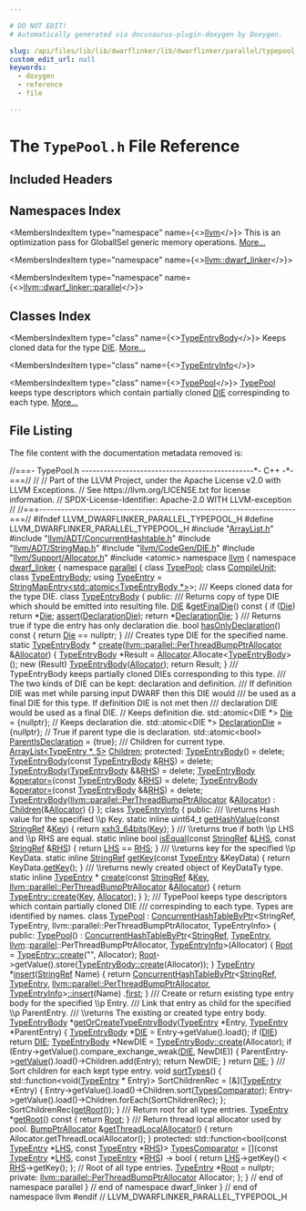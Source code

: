 ```yaml
---

# DO NOT EDIT!
# Automatically generated via docusaurus-plugin-doxygen by Doxygen.

slug: /api/files/lib/lib/dwarflinker/lib/dwarflinker/parallel/typepool-h
custom_edit_url: null
keywords:
  - doxygen
  - reference
  - file

---
```





# The `TypePool.h` File Reference

<DoxygenPage pluginConfig={pluginConfig}>



## Included Headers

<IncludesList>
<IncludesListItem
  filePath="ArrayList.h"
  permalink="/docs/api/files/lib/lib/dwarflinker/lib/dwarflinker/parallel/arraylist-h"
  isLocal="true" />
<IncludesListItem
  filePath="llvm/ADT/ConcurrentHashtable.h"
  permalink="/docs/api/files/include/include/llvm/include/llvm/adt/concurrenthashtable-h"
  isLocal="true" />
<IncludesListItem
  filePath="llvm/ADT/StringMap.h"
  permalink="/docs/api/files/include/include/llvm/include/llvm/adt/stringmap-h"
  isLocal="true" />
<IncludesListItem
  filePath="llvm/CodeGen/DIE.h"
  permalink="/docs/api/files/include/include/llvm/include/llvm/codegen/die-h"
  isLocal="true" />
<IncludesListItem
  filePath="llvm/Support/Allocator.h"
  permalink="/docs/api/files/include/include/llvm/include/llvm/support/allocator-h"
  isLocal="true" />
<IncludesListItem
  filePath="atomic"
  permalink=""
  isLocal="false" />
</IncludesList>

## Namespaces Index

<MembersIndex>

<MembersIndexItem
  type="namespace"
  name={<><a href="/docs/api/namespaces/llvm">llvm</a></>}>
This is an optimization pass for GlobalISel generic memory operations. <a href="/docs/api/namespaces/llvm/#details">More...</a>
</MembersIndexItem>

<MembersIndexItem
  type="namespace"
  name={<><a href="/docs/api/namespaces/llvm/dwarf-linker">llvm::dwarf_linker</a></>}>
</MembersIndexItem>

<MembersIndexItem
  type="namespace"
  name={<><a href="/docs/api/namespaces/llvm/dwarf-linker/parallel">llvm::dwarf_linker::parallel</a></>}>
</MembersIndexItem>

</MembersIndex>

## Classes Index

<MembersIndex>

<MembersIndexItem
  type="class"
  name={<><a href="/docs/api/classes/llvm/dwarf-linker/parallel/typeentrybody">TypeEntryBody</a></>}>
Keeps cloned data for the type <a href="/docs/api/classes/llvm/die">DIE</a>. <a href="/docs/api/classes/llvm/dwarf-linker/parallel/typeentrybody/#details">More...</a>
</MembersIndexItem>

<MembersIndexItem
  type="class"
  name={<><a href="/docs/api/classes/llvm/dwarf-linker/parallel/typeentryinfo">TypeEntryInfo</a></>}>
</MembersIndexItem>

<MembersIndexItem
  type="class"
  name={<><a href="/docs/api/classes/llvm/dwarf-linker/parallel/typepool">TypePool</a></>}>
<a href="/docs/api/classes/llvm/dwarf-linker/parallel/typepool">TypePool</a> keeps type descriptors which contain partially cloned <a href="/docs/api/classes/llvm/die">DIE</a> correspinding to each type. <a href="/docs/api/classes/llvm/dwarf-linker/parallel/typepool/#details">More...</a>
</MembersIndexItem>

</MembersIndex>


## File Listing

The file content with the documentation metadata removed is:

<ProgramListing>

<Link id="l00001" /><CodeLine lineNumber="1"><Highlight kind="comment">//===- TypePool.h -----------------------------------------------&#42;- C++ -&#42;-===//</Highlight><Highlight kind="normal"></Highlight></CodeLine>
<Link id="l00002" /><CodeLine lineNumber="2"><Highlight kind="normal"></Highlight><Highlight kind="comment">//</Highlight><Highlight kind="normal"></Highlight></CodeLine>
<Link id="l00003" /><CodeLine lineNumber="3"><Highlight kind="normal"></Highlight><Highlight kind="comment">// Part of the LLVM Project, under the Apache License v2.0 with LLVM Exceptions.</Highlight><Highlight kind="normal"></Highlight></CodeLine>
<Link id="l00004" /><CodeLine lineNumber="4"><Highlight kind="normal"></Highlight><Highlight kind="comment">// See https://llvm.org/LICENSE.txt for license information.</Highlight><Highlight kind="normal"></Highlight></CodeLine>
<Link id="l00005" /><CodeLine lineNumber="5"><Highlight kind="normal"></Highlight><Highlight kind="comment">// SPDX-License-Identifier: Apache-2.0 WITH LLVM-exception</Highlight><Highlight kind="normal"></Highlight></CodeLine>
<Link id="l00006" /><CodeLine lineNumber="6"><Highlight kind="normal"></Highlight><Highlight kind="comment">//</Highlight><Highlight kind="normal"></Highlight></CodeLine>
<Link id="l00007" /><CodeLine lineNumber="7"><Highlight kind="normal"></Highlight><Highlight kind="comment">//===----------------------------------------------------------------------===//</Highlight><Highlight kind="normal"></Highlight></CodeLine>
<Link id="l00008" /><CodeLine lineNumber="8"><Highlight kind="normal"></Highlight></CodeLine>
<Link id="l00009" /><CodeLine lineNumber="9"><Highlight kind="normal"></Highlight><Highlight kind="preprocessor">#ifndef LLVM&#95;DWARFLINKER&#95;PARALLEL&#95;TYPEPOOL&#95;H</Highlight><Highlight kind="normal"></Highlight></CodeLine>
<Link id="l00010" /><CodeLine lineNumber="10"><Highlight kind="normal"></Highlight><Highlight kind="preprocessor">#define LLVM&#95;DWARFLINKER&#95;PARALLEL&#95;TYPEPOOL&#95;H</Highlight><Highlight kind="normal"></Highlight></CodeLine>
<Link id="l00011" /><CodeLine lineNumber="11"><Highlight kind="normal"></Highlight></CodeLine>
<Link id="l00012" /><CodeLine lineNumber="12"><Highlight kind="normal"></Highlight><Highlight kind="preprocessor">#include &quot;<a href="/docs/api/files/lib/lib/dwarflinker/lib/dwarflinker/parallel/arraylist-h">ArrayList.h</a>&quot;</Highlight><Highlight kind="normal"></Highlight></CodeLine>
<Link id="l00013" /><CodeLine lineNumber="13"><Highlight kind="normal"></Highlight><Highlight kind="preprocessor">#include &quot;<a href="/docs/api/files/include/include/llvm/include/llvm/adt/concurrenthashtable-h">llvm/ADT/ConcurrentHashtable.h</a>&quot;</Highlight><Highlight kind="normal"></Highlight></CodeLine>
<Link id="l00014" /><CodeLine lineNumber="14"><Highlight kind="normal"></Highlight><Highlight kind="preprocessor">#include &quot;<a href="/docs/api/files/include/include/llvm/include/llvm/adt/stringmap-h">llvm/ADT/StringMap.h</a>&quot;</Highlight><Highlight kind="normal"></Highlight></CodeLine>
<Link id="l00015" /><CodeLine lineNumber="15"><Highlight kind="normal"></Highlight><Highlight kind="preprocessor">#include &quot;<a href="/docs/api/files/include/include/llvm/include/llvm/codegen/die-h">llvm/CodeGen/DIE.h</a>&quot;</Highlight><Highlight kind="normal"></Highlight></CodeLine>
<Link id="l00016" /><CodeLine lineNumber="16"><Highlight kind="normal"></Highlight><Highlight kind="preprocessor">#include &quot;<a href="/docs/api/files/include/include/llvm/include/llvm/support/allocator-h">llvm/Support/Allocator.h</a>&quot;</Highlight><Highlight kind="normal"></Highlight></CodeLine>
<Link id="l00017" /><CodeLine lineNumber="17"><Highlight kind="normal"></Highlight><Highlight kind="preprocessor">#include &lt;atomic&gt;</Highlight><Highlight kind="normal"></Highlight></CodeLine>
<Link id="l00018" /><CodeLine lineNumber="18"><Highlight kind="normal"></Highlight></CodeLine>
<Link id="l00019" /><CodeLine lineNumber="19"><Highlight kind="normal"></Highlight><Highlight kind="keyword">namespace </Highlight><Highlight kind="normal"><a href="/docs/api/namespaces/llvm">llvm</a> &#123;</Highlight></CodeLine>
<Link id="l00020" /><CodeLine lineNumber="20"><Highlight kind="normal"></Highlight><Highlight kind="keyword">namespace </Highlight><Highlight kind="normal"><a href="/docs/api/namespaces/llvm/dwarf-linker">dwarf&#95;linker</a> &#123;</Highlight></CodeLine>
<Link id="l00021" /><CodeLine lineNumber="21"><Highlight kind="normal"></Highlight><Highlight kind="keyword">namespace </Highlight><Highlight kind="normal"><a href="/docs/api/namespaces/llvm/dwarf-linker/parallel">parallel</a> &#123;</Highlight></CodeLine>
<Link id="l00022" /><CodeLine lineNumber="22"><Highlight kind="normal"></Highlight></CodeLine>
<Link id="l00023" /><CodeLine lineNumber="23"><Highlight kind="normal"></Highlight><Highlight kind="keyword">class </Highlight><Highlight kind="normal"><a href="/docs/api/classes/llvm/dwarf-linker/parallel/typepool">TypePool</a>;</Highlight></CodeLine>
<Link id="l00024" /><CodeLine lineNumber="24"><Highlight kind="normal"></Highlight><Highlight kind="keyword">class </Highlight><Highlight kind="normal"><a href="/docs/api/classes/llvm/dwarf-linker/parallel/compileunit">CompileUnit</a>;</Highlight></CodeLine>
<Link id="l00025" /><CodeLine lineNumber="25"><Highlight kind="normal"></Highlight><Highlight kind="keyword">class </Highlight><Highlight kind="normal"><a href="/docs/api/classes/llvm/dwarf-linker/parallel/typeentrybody">TypeEntryBody</a>;</Highlight></CodeLine>
<Link id="l00026" /><CodeLine lineNumber="26"><Highlight kind="normal"></Highlight></CodeLine>
<Link id="l00027" /><CodeLine lineNumber="27" lineLink="/docs/api/namespaces/llvm/dwarf-linker/parallel/#ae00955922b792a539fb6b19062e0a1af"><Highlight kind="normal"></Highlight><Highlight kind="keyword">using </Highlight><Highlight kind="normal"><a href="/docs/api/namespaces/llvm/dwarf-linker/parallel/#ae00955922b792a539fb6b19062e0a1af">TypeEntry</a> = <a href="/docs/api/classes/llvm/stringmapentry">StringMapEntry&lt;std::atomic&lt;TypeEntryBody &#42;&gt;</a>&gt;;</Highlight></CodeLine>
<Link id="l00028" /><CodeLine lineNumber="28"><Highlight kind="normal"></Highlight><Highlight kind="comment"></Highlight></CodeLine>
<Link id="l00029" /><CodeLine lineNumber="29"><Highlight kind="comment">/// Keeps cloned data for the type DIE.</Highlight><Highlight kind="normal"></Highlight></CodeLine>
<Link id="l00030" /><CodeLine lineNumber="30" lineLink="/docs/api/classes/llvm/dwarf-linker/parallel/typeentrybody"><Highlight kind="normal"></Highlight><Highlight kind="keyword">class </Highlight><Highlight kind="normal"><a href="/docs/api/classes/llvm/dwarf-linker/parallel/typeentrybody/#a81e492d82a64eccb8c34be2d5bb0d8eb">TypeEntryBody</a> &#123;</Highlight></CodeLine>
<Link id="l00031" /><CodeLine lineNumber="31"><Highlight kind="normal"></Highlight><Highlight kind="keyword">public</Highlight><Highlight kind="normal">:</Highlight><Highlight kind="comment"></Highlight></CodeLine>
<Link id="l00032" /><CodeLine lineNumber="32"><Highlight kind="comment">  /// Returns copy of type DIE which should be emitted into resulting file.</Highlight><Highlight kind="normal"></Highlight></CodeLine>
<Link id="l00033" /><CodeLine lineNumber="33" lineLink="/docs/api/classes/llvm/dwarf-linker/parallel/typeentrybody/#a30a134da38e368dc2cf1d981aec2bcf8"><Highlight kind="normal">  <a href="/docs/api/classes/llvm/die">DIE</a> &amp;<a href="/docs/api/classes/llvm/dwarf-linker/parallel/typeentrybody/#a30a134da38e368dc2cf1d981aec2bcf8">getFinalDie</a>()</Highlight><Highlight kind="keyword"> const </Highlight><Highlight kind="normal">&#123;</Highlight></CodeLine>
<Link id="l00034" /><CodeLine lineNumber="34"><Highlight kind="normal">    </Highlight><Highlight kind="keywordflow">if</Highlight><Highlight kind="normal"> (<a href="/docs/api/classes/llvm/dwarf-linker/parallel/typeentrybody/#acbaa4a80bd8f05f262dcffa77f30796f">Die</a>)</Highlight></CodeLine>
<Link id="l00035" /><CodeLine lineNumber="35"><Highlight kind="normal">      </Highlight><Highlight kind="keywordflow">return</Highlight><Highlight kind="normal"> &#42;<a href="/docs/api/classes/llvm/dwarf-linker/parallel/typeentrybody/#acbaa4a80bd8f05f262dcffa77f30796f">Die</a>;</Highlight></CodeLine>
<Link id="l00036" /><CodeLine lineNumber="36"><Highlight kind="normal"></Highlight></CodeLine>
<Link id="l00037" /><CodeLine lineNumber="37"><Highlight kind="normal">    <a href="/docs/api/files/lib/lib/target/lib/target/amdgpu/silowercontrolflow-cpp/#a4868c5d81c5ccc98c47aeab6244346a0">assert</a>(<a href="/docs/api/classes/llvm/dwarf-linker/parallel/typeentrybody/#ac02d9e01f4bca35bfab0164d4b6b5d43">DeclarationDie</a>);</Highlight></CodeLine>
<Link id="l00038" /><CodeLine lineNumber="38"><Highlight kind="normal">    </Highlight><Highlight kind="keywordflow">return</Highlight><Highlight kind="normal"> &#42;<a href="/docs/api/classes/llvm/dwarf-linker/parallel/typeentrybody/#ac02d9e01f4bca35bfab0164d4b6b5d43">DeclarationDie</a>;</Highlight></CodeLine>
<Link id="l00039" /><CodeLine lineNumber="39"><Highlight kind="normal">  &#125;</Highlight></CodeLine>
<Link id="l00040" /><CodeLine lineNumber="40"><Highlight kind="normal"></Highlight><Highlight kind="comment"></Highlight></CodeLine>
<Link id="l00041" /><CodeLine lineNumber="41"><Highlight kind="comment">  /// Returns true if type die entry has only declaration die.</Highlight><Highlight kind="normal"></Highlight></CodeLine>
<Link id="l00042" /><CodeLine lineNumber="42" lineLink="/docs/api/classes/llvm/dwarf-linker/parallel/typeentrybody/#a8947c1e9fa7a7bc9f33f2d536f96478c"><Highlight kind="normal">  </Highlight><Highlight kind="keywordtype">bool</Highlight><Highlight kind="normal"> <a href="/docs/api/classes/llvm/dwarf-linker/parallel/typeentrybody/#a8947c1e9fa7a7bc9f33f2d536f96478c">hasOnlyDeclaration</a>()</Highlight><Highlight kind="keyword"> const </Highlight><Highlight kind="normal">&#123; </Highlight><Highlight kind="keywordflow">return</Highlight><Highlight kind="normal"> <a href="/docs/api/classes/llvm/dwarf-linker/parallel/typeentrybody/#acbaa4a80bd8f05f262dcffa77f30796f">Die</a> == </Highlight><Highlight kind="keyword">nullptr</Highlight><Highlight kind="normal">; &#125;</Highlight></CodeLine>
<Link id="l00043" /><CodeLine lineNumber="43"><Highlight kind="normal"></Highlight><Highlight kind="comment"></Highlight></CodeLine>
<Link id="l00044" /><CodeLine lineNumber="44"><Highlight kind="comment">  /// Creates type DIE for the specified name.</Highlight><Highlight kind="normal"></Highlight></CodeLine>
<Link id="l00045" /><CodeLine lineNumber="45"><Highlight kind="normal">  </Highlight><Highlight kind="keyword">static</Highlight><Highlight kind="normal"> <a href="/docs/api/classes/llvm/dwarf-linker/parallel/typeentrybody">TypeEntryBody</a> &#42;</Highlight></CodeLine>
<Link id="l00046" /><CodeLine lineNumber="46" lineLink="/docs/api/classes/llvm/dwarf-linker/parallel/typeentrybody/#ad5911f089676e212db39133a0bba14e8"><Highlight kind="normal">  <a href="/docs/api/classes/llvm/dwarf-linker/parallel/typeentrybody/#ad5911f089676e212db39133a0bba14e8">create</a>(<a href="/docs/api/namespaces/llvm/parallel/#a4e82d98d22361038741bca9bd34bca85">llvm::parallel::PerThreadBumpPtrAllocator</a> &amp;<a href="/docs/api/files/lib/lib/codegen/regallocbasic-cpp/#ad5d00e1d77644d95847b9bf8da12b759">Allocator</a>) &#123;</Highlight></CodeLine>
<Link id="l00047" /><CodeLine lineNumber="47"><Highlight kind="normal">    <a href="/docs/api/classes/llvm/dwarf-linker/parallel/typeentrybody/#a81e492d82a64eccb8c34be2d5bb0d8eb">TypeEntryBody</a> &#42;Result = <a href="/docs/api/files/lib/lib/codegen/regallocbasic-cpp/#ad5d00e1d77644d95847b9bf8da12b759">Allocator</a>.Allocate&lt;<a href="/docs/api/classes/llvm/dwarf-linker/parallel/typeentrybody/#a81e492d82a64eccb8c34be2d5bb0d8eb">TypeEntryBody</a>&gt;();</Highlight></CodeLine>
<Link id="l00048" /><CodeLine lineNumber="48"><Highlight kind="normal">    </Highlight><Highlight kind="keyword">new</Highlight><Highlight kind="normal"> (Result) <a href="/docs/api/classes/llvm/dwarf-linker/parallel/typeentrybody/#a81e492d82a64eccb8c34be2d5bb0d8eb">TypeEntryBody</a>(<a href="/docs/api/files/lib/lib/codegen/regallocbasic-cpp/#ad5d00e1d77644d95847b9bf8da12b759">Allocator</a>);</Highlight></CodeLine>
<Link id="l00049" /><CodeLine lineNumber="49"><Highlight kind="normal">    </Highlight><Highlight kind="keywordflow">return</Highlight><Highlight kind="normal"> Result;</Highlight></CodeLine>
<Link id="l00050" /><CodeLine lineNumber="50"><Highlight kind="normal">  &#125;</Highlight></CodeLine>
<Link id="l00051" /><CodeLine lineNumber="51"><Highlight kind="normal"></Highlight><Highlight kind="comment"></Highlight></CodeLine>
<Link id="l00052" /><CodeLine lineNumber="52"><Highlight kind="comment">  /// TypeEntryBody keeps partially cloned DIEs corresponding to this type.</Highlight></CodeLine>
<Link id="l00053" /><CodeLine lineNumber="53"><Highlight kind="comment">  /// The two kinds of DIE can be kept: declaration and definition.</Highlight></CodeLine>
<Link id="l00054" /><CodeLine lineNumber="54"><Highlight kind="comment">  /// If definition DIE was met while parsing input DWARF then this DIE would</Highlight></CodeLine>
<Link id="l00055" /><CodeLine lineNumber="55"><Highlight kind="comment">  /// be used as a final DIE for this type. If definition DIE is not met then</Highlight></CodeLine>
<Link id="l00056" /><CodeLine lineNumber="56"><Highlight kind="comment">  /// declaration DIE would be used as a final DIE.</Highlight><Highlight kind="normal"></Highlight></CodeLine>
<Link id="l00057" /><CodeLine lineNumber="57"><Highlight kind="normal"></Highlight></CodeLine>
<Link id="l00058" /><CodeLine lineNumber="58"><Highlight kind="normal">  </Highlight><Highlight kind="comment">// Keeps definition die.</Highlight><Highlight kind="normal"></Highlight></CodeLine>
<Link id="l00059" /><CodeLine lineNumber="59" lineLink="/docs/api/classes/llvm/dwarf-linker/parallel/typeentrybody/#acbaa4a80bd8f05f262dcffa77f30796f"><Highlight kind="normal">  std::atomic&lt;DIE &#42;&gt; <a href="/docs/api/classes/llvm/dwarf-linker/parallel/typeentrybody/#acbaa4a80bd8f05f262dcffa77f30796f">Die</a> = &#123;</Highlight><Highlight kind="keyword">nullptr</Highlight><Highlight kind="normal">&#125;;</Highlight></CodeLine>
<Link id="l00060" /><CodeLine lineNumber="60"><Highlight kind="normal"></Highlight></CodeLine>
<Link id="l00061" /><CodeLine lineNumber="61"><Highlight kind="normal">  </Highlight><Highlight kind="comment">// Keeps declaration die.</Highlight><Highlight kind="normal"></Highlight></CodeLine>
<Link id="l00062" /><CodeLine lineNumber="62" lineLink="/docs/api/classes/llvm/dwarf-linker/parallel/typeentrybody/#ac02d9e01f4bca35bfab0164d4b6b5d43"><Highlight kind="normal">  std::atomic&lt;DIE &#42;&gt; <a href="/docs/api/classes/llvm/dwarf-linker/parallel/typeentrybody/#ac02d9e01f4bca35bfab0164d4b6b5d43">DeclarationDie</a> = &#123;</Highlight><Highlight kind="keyword">nullptr</Highlight><Highlight kind="normal">&#125;;</Highlight></CodeLine>
<Link id="l00063" /><CodeLine lineNumber="63"><Highlight kind="normal"></Highlight></CodeLine>
<Link id="l00064" /><CodeLine lineNumber="64"><Highlight kind="normal">  </Highlight><Highlight kind="comment">// True if parent type die is declaration.</Highlight><Highlight kind="normal"></Highlight></CodeLine>
<Link id="l00065" /><CodeLine lineNumber="65" lineLink="/docs/api/classes/llvm/dwarf-linker/parallel/typeentrybody/#a9f0854e618bc5868187f0b2d7340fe31"><Highlight kind="normal">  std::atomic&lt;bool&gt; <a href="/docs/api/classes/llvm/dwarf-linker/parallel/typeentrybody/#a9f0854e618bc5868187f0b2d7340fe31">ParentIsDeclaration</a> = &#123;</Highlight><Highlight kind="keyword">true</Highlight><Highlight kind="normal">&#125;;</Highlight></CodeLine>
<Link id="l00066" /><CodeLine lineNumber="66"><Highlight kind="normal"></Highlight><Highlight kind="comment"></Highlight></CodeLine>
<Link id="l00067" /><CodeLine lineNumber="67"><Highlight kind="comment">  /// Children for current type.</Highlight><Highlight kind="normal"></Highlight></CodeLine>
<Link id="l00068" /><CodeLine lineNumber="68" lineLink="/docs/api/classes/llvm/dwarf-linker/parallel/typeentrybody/#a2df5b34ee3df71e2d9d528a7708e72dd"><Highlight kind="normal">  <a href="/docs/api/classes/llvm/dwarf-linker/parallel/arraylist">ArrayList&lt;TypeEntry &#42;, 5&gt;</a> <a href="/docs/api/classes/llvm/dwarf-linker/parallel/typeentrybody/#a2df5b34ee3df71e2d9d528a7708e72dd">Children</a>;</Highlight></CodeLine>
<Link id="l00069" /><CodeLine lineNumber="69"><Highlight kind="normal"></Highlight></CodeLine>
<Link id="l00070" /><CodeLine lineNumber="70"><Highlight kind="normal"></Highlight><Highlight kind="keyword">protected</Highlight><Highlight kind="normal">:</Highlight></CodeLine>
<Link id="l00071" /><CodeLine lineNumber="71" lineLink="/docs/api/classes/llvm/dwarf-linker/parallel/typeentrybody/#a81e492d82a64eccb8c34be2d5bb0d8eb"><Highlight kind="normal">  <a href="/docs/api/classes/llvm/dwarf-linker/parallel/typeentrybody/#a81e492d82a64eccb8c34be2d5bb0d8eb">TypeEntryBody</a>() = </Highlight><Highlight kind="keyword">delete</Highlight><Highlight kind="normal">;</Highlight></CodeLine>
<Link id="l00072" /><CodeLine lineNumber="72" lineLink="/docs/api/classes/llvm/dwarf-linker/parallel/typeentrybody/#a9489b19ef651ed38dcad92b89dc6011c"><Highlight kind="normal">  <a href="/docs/api/classes/llvm/dwarf-linker/parallel/typeentrybody/#a9489b19ef651ed38dcad92b89dc6011c">TypeEntryBody</a>(</Highlight><Highlight kind="keyword">const</Highlight><Highlight kind="normal"> <a href="/docs/api/classes/llvm/dwarf-linker/parallel/typeentrybody/#a81e492d82a64eccb8c34be2d5bb0d8eb">TypeEntryBody</a> &amp;<a href="/docs/api/files/lib/lib/target/lib/target/x86/x86partialreduction-cpp/#a87b8bfbbe9d8f7146d7f20a5fb42efd0">RHS</a>) = </Highlight><Highlight kind="keyword">delete</Highlight><Highlight kind="normal">;</Highlight></CodeLine>
<Link id="l00073" /><CodeLine lineNumber="73" lineLink="/docs/api/classes/llvm/dwarf-linker/parallel/typeentrybody/#a61b7fae509d6b4cb50eb399c7c65d97c"><Highlight kind="normal">  <a href="/docs/api/classes/llvm/dwarf-linker/parallel/typeentrybody/#a61b7fae509d6b4cb50eb399c7c65d97c">TypeEntryBody</a>(<a href="/docs/api/classes/llvm/dwarf-linker/parallel/typeentrybody/#a81e492d82a64eccb8c34be2d5bb0d8eb">TypeEntryBody</a> &amp;&amp;<a href="/docs/api/files/lib/lib/target/lib/target/x86/x86partialreduction-cpp/#a87b8bfbbe9d8f7146d7f20a5fb42efd0">RHS</a>) = </Highlight><Highlight kind="keyword">delete</Highlight><Highlight kind="normal">;</Highlight></CodeLine>
<Link id="l00074" /><CodeLine lineNumber="74" lineLink="/docs/api/classes/llvm/dwarf-linker/parallel/typeentrybody/#a9e68b5beb8a7663af4e567f9485faa91"><Highlight kind="normal">  <a href="/docs/api/classes/llvm/dwarf-linker/parallel/typeentrybody/#a81e492d82a64eccb8c34be2d5bb0d8eb">TypeEntryBody</a> &amp;<a href="/docs/api/classes/llvm/dwarf-linker/parallel/typeentrybody/#a9e68b5beb8a7663af4e567f9485faa91">operator=</a>(</Highlight><Highlight kind="keyword">const</Highlight><Highlight kind="normal"> <a href="/docs/api/classes/llvm/dwarf-linker/parallel/typeentrybody/#a81e492d82a64eccb8c34be2d5bb0d8eb">TypeEntryBody</a> &amp;<a href="/docs/api/files/lib/lib/target/lib/target/x86/x86partialreduction-cpp/#a87b8bfbbe9d8f7146d7f20a5fb42efd0">RHS</a>) = </Highlight><Highlight kind="keyword">delete</Highlight><Highlight kind="normal">;</Highlight></CodeLine>
<Link id="l00075" /><CodeLine lineNumber="75" lineLink="/docs/api/classes/llvm/dwarf-linker/parallel/typeentrybody/#ae591dc1557d57740743c603b6149bd34"><Highlight kind="normal">  <a href="/docs/api/classes/llvm/dwarf-linker/parallel/typeentrybody/#a81e492d82a64eccb8c34be2d5bb0d8eb">TypeEntryBody</a> &amp;<a href="/docs/api/classes/llvm/dwarf-linker/parallel/typeentrybody/#ae591dc1557d57740743c603b6149bd34">operator=</a>(</Highlight><Highlight kind="keyword">const</Highlight><Highlight kind="normal"> <a href="/docs/api/classes/llvm/dwarf-linker/parallel/typeentrybody/#a81e492d82a64eccb8c34be2d5bb0d8eb">TypeEntryBody</a> &amp;&amp;<a href="/docs/api/files/lib/lib/target/lib/target/x86/x86partialreduction-cpp/#a87b8bfbbe9d8f7146d7f20a5fb42efd0">RHS</a>) = </Highlight><Highlight kind="keyword">delete</Highlight><Highlight kind="normal">;</Highlight></CodeLine>
<Link id="l00076" /><CodeLine lineNumber="76"><Highlight kind="normal"></Highlight></CodeLine>
<Link id="l00077" /><CodeLine lineNumber="77" lineLink="/docs/api/classes/llvm/dwarf-linker/parallel/typeentrybody/#a95c255d41a30a621f1339a9736b2b501"><Highlight kind="normal">  <a href="/docs/api/classes/llvm/dwarf-linker/parallel/typeentrybody/#a95c255d41a30a621f1339a9736b2b501">TypeEntryBody</a>(<a href="/docs/api/namespaces/llvm/parallel/#a4e82d98d22361038741bca9bd34bca85">llvm::parallel::PerThreadBumpPtrAllocator</a> &amp;<a href="/docs/api/files/lib/lib/codegen/regallocbasic-cpp/#ad5d00e1d77644d95847b9bf8da12b759">Allocator</a>)</Highlight></CodeLine>
<Link id="l00078" /><CodeLine lineNumber="78"><Highlight kind="normal">      : <a href="/docs/api/classes/llvm/dwarf-linker/parallel/typeentrybody/#a2df5b34ee3df71e2d9d528a7708e72dd">Children</a>(&amp;<a href="/docs/api/files/lib/lib/codegen/regallocbasic-cpp/#ad5d00e1d77644d95847b9bf8da12b759">Allocator</a>) &#123;&#125;</Highlight></CodeLine>
<Link id="l00079" /><CodeLine lineNumber="79"><Highlight kind="normal">&#125;;</Highlight></CodeLine>
<Link id="l00080" /><CodeLine lineNumber="80"><Highlight kind="normal"></Highlight></CodeLine>
<Link id="l00081" /><CodeLine lineNumber="81" lineLink="/docs/api/classes/llvm/dwarf-linker/parallel/typeentryinfo"><Highlight kind="normal"></Highlight><Highlight kind="keyword">class </Highlight><Highlight kind="normal"><a href="/docs/api/classes/llvm/dwarf-linker/parallel/typeentryinfo">TypeEntryInfo</a> &#123;</Highlight></CodeLine>
<Link id="l00082" /><CodeLine lineNumber="82"><Highlight kind="normal"></Highlight><Highlight kind="keyword">public</Highlight><Highlight kind="normal">:</Highlight><Highlight kind="comment"></Highlight></CodeLine>
<Link id="l00083" /><CodeLine lineNumber="83"><Highlight kind="comment">  /// \\returns Hash value for the specified \\p Key.</Highlight><Highlight kind="normal"></Highlight></CodeLine>
<Link id="l00084" /><CodeLine lineNumber="84" lineLink="/docs/api/classes/llvm/dwarf-linker/parallel/typeentryinfo/#a373322e57d6ea9a9f684b488f0cc8d6a"><Highlight kind="normal">  </Highlight><Highlight kind="keyword">static</Highlight><Highlight kind="normal"> </Highlight><Highlight kind="keyword">inline</Highlight><Highlight kind="normal"> uint64&#95;t <a href="/docs/api/classes/llvm/dwarf-linker/parallel/typeentryinfo/#a373322e57d6ea9a9f684b488f0cc8d6a">getHashValue</a>(</Highlight><Highlight kind="keyword">const</Highlight><Highlight kind="normal"> <a href="/docs/api/classes/llvm/stringref">StringRef</a> &amp;<a href="/docs/api/namespaces/llvm/#a98c6256d0644613c6b5b3e2ef06ef5ce">Key</a>) &#123;</Highlight></CodeLine>
<Link id="l00085" /><CodeLine lineNumber="85"><Highlight kind="normal">    </Highlight><Highlight kind="keywordflow">return</Highlight><Highlight kind="normal"> <a href="/docs/api/namespaces/llvm/#a23db35042db15bf83edbd2250ea0ee90">xxh3&#95;64bits</a>(<a href="/docs/api/namespaces/llvm/#a98c6256d0644613c6b5b3e2ef06ef5ce">Key</a>);</Highlight></CodeLine>
<Link id="l00086" /><CodeLine lineNumber="86"><Highlight kind="normal">  &#125;</Highlight></CodeLine>
<Link id="l00087" /><CodeLine lineNumber="87"><Highlight kind="normal"></Highlight><Highlight kind="comment"></Highlight></CodeLine>
<Link id="l00088" /><CodeLine lineNumber="88"><Highlight kind="comment">  /// \\returns true if both \\p LHS and \\p RHS are equal.</Highlight><Highlight kind="normal"></Highlight></CodeLine>
<Link id="l00089" /><CodeLine lineNumber="89" lineLink="/docs/api/classes/llvm/dwarf-linker/parallel/typeentryinfo/#a1b56c0141c972a6f01c642832263c29d"><Highlight kind="normal">  </Highlight><Highlight kind="keyword">static</Highlight><Highlight kind="normal"> </Highlight><Highlight kind="keyword">inline</Highlight><Highlight kind="normal"> </Highlight><Highlight kind="keywordtype">bool</Highlight><Highlight kind="normal"> <a href="/docs/api/classes/llvm/dwarf-linker/parallel/typeentryinfo/#a1b56c0141c972a6f01c642832263c29d">isEqual</a>(</Highlight><Highlight kind="keyword">const</Highlight><Highlight kind="normal"> <a href="/docs/api/classes/llvm/stringref">StringRef</a> &amp;<a href="/docs/api/files/lib/lib/target/lib/target/x86/x86partialreduction-cpp/#a9e1483f7215664a2315c53c3558d9a8d">LHS</a>, </Highlight><Highlight kind="keyword">const</Highlight><Highlight kind="normal"> <a href="/docs/api/classes/llvm/stringref">StringRef</a> &amp;<a href="/docs/api/files/lib/lib/target/lib/target/x86/x86partialreduction-cpp/#a87b8bfbbe9d8f7146d7f20a5fb42efd0">RHS</a>) &#123;</Highlight></CodeLine>
<Link id="l00090" /><CodeLine lineNumber="90"><Highlight kind="normal">    </Highlight><Highlight kind="keywordflow">return</Highlight><Highlight kind="normal"> <a href="/docs/api/files/lib/lib/target/lib/target/x86/x86partialreduction-cpp/#a9e1483f7215664a2315c53c3558d9a8d">LHS</a> == <a href="/docs/api/files/lib/lib/target/lib/target/x86/x86partialreduction-cpp/#a87b8bfbbe9d8f7146d7f20a5fb42efd0">RHS</a>;</Highlight></CodeLine>
<Link id="l00091" /><CodeLine lineNumber="91"><Highlight kind="normal">  &#125;</Highlight></CodeLine>
<Link id="l00092" /><CodeLine lineNumber="92"><Highlight kind="normal"></Highlight><Highlight kind="comment"></Highlight></CodeLine>
<Link id="l00093" /><CodeLine lineNumber="93"><Highlight kind="comment">  /// \\returns key for the specified \\p KeyData.</Highlight><Highlight kind="normal"></Highlight></CodeLine>
<Link id="l00094" /><CodeLine lineNumber="94" lineLink="/docs/api/classes/llvm/dwarf-linker/parallel/typeentryinfo/#a3dde30a8ffa855b4ad9e2f9c8b2031d0"><Highlight kind="normal">  </Highlight><Highlight kind="keyword">static</Highlight><Highlight kind="normal"> </Highlight><Highlight kind="keyword">inline</Highlight><Highlight kind="normal"> <a href="/docs/api/classes/llvm/stringref">StringRef</a> <a href="/docs/api/classes/llvm/dwarf-linker/parallel/typeentryinfo/#a3dde30a8ffa855b4ad9e2f9c8b2031d0">getKey</a>(</Highlight><Highlight kind="keyword">const</Highlight><Highlight kind="normal"> <a href="/docs/api/namespaces/llvm/dwarf-linker/parallel/#ae00955922b792a539fb6b19062e0a1af">TypeEntry</a> &amp;KeyData) &#123;</Highlight></CodeLine>
<Link id="l00095" /><CodeLine lineNumber="95"><Highlight kind="normal">    </Highlight><Highlight kind="keywordflow">return</Highlight><Highlight kind="normal"> KeyData.<a href="/docs/api/classes/llvm/stringmapentry/#a6201b76e51e8eecfbb57c77fba8367b8">getKey</a>();</Highlight></CodeLine>
<Link id="l00096" /><CodeLine lineNumber="96"><Highlight kind="normal">  &#125;</Highlight></CodeLine>
<Link id="l00097" /><CodeLine lineNumber="97"><Highlight kind="normal"></Highlight><Highlight kind="comment"></Highlight></CodeLine>
<Link id="l00098" /><CodeLine lineNumber="98"><Highlight kind="comment">  /// \\returns newly created object of KeyDataTy type.</Highlight><Highlight kind="normal"></Highlight></CodeLine>
<Link id="l00099" /><CodeLine lineNumber="99"><Highlight kind="normal">  </Highlight><Highlight kind="keyword">static</Highlight><Highlight kind="normal"> </Highlight><Highlight kind="keyword">inline</Highlight><Highlight kind="normal"> <a href="/docs/api/namespaces/llvm/dwarf-linker/parallel/#ae00955922b792a539fb6b19062e0a1af">TypeEntry</a> &#42;</Highlight></CodeLine>
<Link id="l00100" /><CodeLine lineNumber="100" lineLink="/docs/api/classes/llvm/dwarf-linker/parallel/typeentryinfo/#a366b675a6f464efba4fba1005dd2b2c5"><Highlight kind="normal">  <a href="/docs/api/classes/llvm/dwarf-linker/parallel/typeentryinfo/#a366b675a6f464efba4fba1005dd2b2c5">create</a>(</Highlight><Highlight kind="keyword">const</Highlight><Highlight kind="normal"> <a href="/docs/api/classes/llvm/stringref">StringRef</a> &amp;<a href="/docs/api/namespaces/llvm/#a98c6256d0644613c6b5b3e2ef06ef5ce">Key</a>,</Highlight></CodeLine>
<Link id="l00101" /><CodeLine lineNumber="101"><Highlight kind="normal">         <a href="/docs/api/namespaces/llvm/parallel/#a4e82d98d22361038741bca9bd34bca85">llvm::parallel::PerThreadBumpPtrAllocator</a> &amp;<a href="/docs/api/files/lib/lib/codegen/regallocbasic-cpp/#ad5d00e1d77644d95847b9bf8da12b759">Allocator</a>) &#123;</Highlight></CodeLine>
<Link id="l00102" /><CodeLine lineNumber="102"><Highlight kind="normal">    </Highlight><Highlight kind="keywordflow">return</Highlight><Highlight kind="normal"> <a href="/docs/api/classes/llvm/stringmapentry/#a09f6c55119f75e7997dab2bbd8d2f065">TypeEntry::create</a>(<a href="/docs/api/namespaces/llvm/#a98c6256d0644613c6b5b3e2ef06ef5ce">Key</a>, <a href="/docs/api/files/lib/lib/codegen/regallocbasic-cpp/#ad5d00e1d77644d95847b9bf8da12b759">Allocator</a>);</Highlight></CodeLine>
<Link id="l00103" /><CodeLine lineNumber="103"><Highlight kind="normal">  &#125;</Highlight></CodeLine>
<Link id="l00104" /><CodeLine lineNumber="104"><Highlight kind="normal">&#125;;</Highlight></CodeLine>
<Link id="l00105" /><CodeLine lineNumber="105"><Highlight kind="normal"></Highlight><Highlight kind="comment"></Highlight></CodeLine>
<Link id="l00106" /><CodeLine lineNumber="106"><Highlight kind="comment">/// TypePool keeps type descriptors which contain partially cloned DIE</Highlight></CodeLine>
<Link id="l00107" /><CodeLine lineNumber="107"><Highlight kind="comment">/// correspinding to each type. Types are identified by names.</Highlight><Highlight kind="normal"></Highlight></CodeLine>
<Link id="l00108" /><CodeLine lineNumber="108" lineLink="/docs/api/classes/llvm/dwarf-linker/parallel/typepool"><Highlight kind="normal"></Highlight><Highlight kind="keyword">class </Highlight><Highlight kind="normal"><a href="/docs/api/classes/llvm/dwarf-linker/parallel/typepool/#a6839d6a080e53655c5952f319ca64256">TypePool</a></Highlight></CodeLine>
<Link id="l00109" /><CodeLine lineNumber="109"><Highlight kind="normal">    : <a href="/docs/api/classes/llvm/concurrenthashtablebyptr/#aedb1b2d838f24c81b5c649395e24ef08">ConcurrentHashTableByPtr</a>&lt;StringRef, TypeEntry,</Highlight></CodeLine>
<Link id="l00110" /><CodeLine lineNumber="110"><Highlight kind="normal">                               llvm::parallel::PerThreadBumpPtrAllocator,</Highlight></CodeLine>
<Link id="l00111" /><CodeLine lineNumber="111"><Highlight kind="normal">                               TypeEntryInfo&gt; &#123;</Highlight></CodeLine>
<Link id="l00112" /><CodeLine lineNumber="112"><Highlight kind="normal"></Highlight><Highlight kind="keyword">public</Highlight><Highlight kind="normal">:</Highlight></CodeLine>
<Link id="l00113" /><CodeLine lineNumber="113" lineLink="/docs/api/classes/llvm/dwarf-linker/parallel/typepool/#a6839d6a080e53655c5952f319ca64256"><Highlight kind="normal">  <a href="/docs/api/classes/llvm/dwarf-linker/parallel/typepool/#a6839d6a080e53655c5952f319ca64256">TypePool</a>()</Highlight></CodeLine>
<Link id="l00114" /><CodeLine lineNumber="114"><Highlight kind="normal">      : <a href="/docs/api/classes/llvm/concurrenthashtablebyptr/#aedb1b2d838f24c81b5c649395e24ef08">ConcurrentHashTableByPtr</a>&lt;<a href="/docs/api/classes/llvm/stringref">StringRef</a>, <a href="/docs/api/namespaces/llvm/dwarf-linker/parallel/#ae00955922b792a539fb6b19062e0a1af">TypeEntry</a>,</Highlight></CodeLine>
<Link id="l00115" /><CodeLine lineNumber="115"><Highlight kind="normal">                                 <a href="/docs/api/namespaces/llvm">llvm</a>::<a href="/docs/api/namespaces/llvm/dwarf-linker/parallel">parallel</a>::PerThreadBumpPtrAllocator,</Highlight></CodeLine>
<Link id="l00116" /><CodeLine lineNumber="116"><Highlight kind="normal">                                 <a href="/docs/api/classes/llvm/dwarf-linker/parallel/typeentryinfo">TypeEntryInfo</a>&gt;(Allocator) &#123;</Highlight></CodeLine>
<Link id="l00117" /><CodeLine lineNumber="117"><Highlight kind="normal">    <a href="/docs/api/classes/llvm/dwarf-linker/parallel/typepool/#a29e4128240419e9ca8b3791b562a87ec">Root</a> = <a href="/docs/api/classes/llvm/stringmapentry/#a09f6c55119f75e7997dab2bbd8d2f065">TypeEntry::create</a>(</Highlight><Highlight kind="stringliteral">&quot;&quot;</Highlight><Highlight kind="normal">, Allocator);</Highlight></CodeLine>
<Link id="l00118" /><CodeLine lineNumber="118"><Highlight kind="normal">    <a href="/docs/api/classes/llvm/dwarf-linker/parallel/typepool/#a29e4128240419e9ca8b3791b562a87ec">Root</a>-&gt;getValue().store(<a href="/docs/api/classes/llvm/dwarf-linker/parallel/typeentrybody/#ad5911f089676e212db39133a0bba14e8">TypeEntryBody::create</a>(Allocator));</Highlight></CodeLine>
<Link id="l00119" /><CodeLine lineNumber="119"><Highlight kind="normal">  &#125;</Highlight></CodeLine>
<Link id="l00120" /><CodeLine lineNumber="120"><Highlight kind="normal"></Highlight></CodeLine>
<Link id="l00121" /><CodeLine lineNumber="121" lineLink="/docs/api/classes/llvm/dwarf-linker/parallel/typepool/#a9d5dd239d695012f27da4cac70118c8a"><Highlight kind="normal">  <a href="/docs/api/namespaces/llvm/dwarf-linker/parallel/#ae00955922b792a539fb6b19062e0a1af">TypeEntry</a> &#42;<a href="/docs/api/classes/llvm/dwarf-linker/parallel/typepool/#a9d5dd239d695012f27da4cac70118c8a">insert</a>(<a href="/docs/api/classes/llvm/stringref">StringRef</a> Name) &#123;</Highlight></CodeLine>
<Link id="l00122" /><CodeLine lineNumber="122"><Highlight kind="normal">    </Highlight><Highlight kind="keywordflow">return</Highlight><Highlight kind="normal"> <a href="/docs/api/classes/llvm/concurrenthashtablebyptr/#aedb1b2d838f24c81b5c649395e24ef08">ConcurrentHashTableByPtr</a>&lt;<a href="/docs/api/classes/llvm/stringref">StringRef</a>, <a href="/docs/api/namespaces/llvm/dwarf-linker/parallel/#ae00955922b792a539fb6b19062e0a1af">TypeEntry</a>,</Highlight></CodeLine>
<Link id="l00123" /><CodeLine lineNumber="123"><Highlight kind="normal">                                    <a href="/docs/api/namespaces/llvm/parallel/#a4e82d98d22361038741bca9bd34bca85">llvm::parallel::PerThreadBumpPtrAllocator</a>,</Highlight></CodeLine>
<Link id="l00124" /><CodeLine lineNumber="124"><Highlight kind="normal">                                    <a href="/docs/api/classes/llvm/dwarf-linker/parallel/typeentryinfo">TypeEntryInfo</a>&gt;<a href="/docs/api/classes/llvm/dwarf-linker/parallel/typepool/#a9d5dd239d695012f27da4cac70118c8a">::insert</a>(Name)</Highlight></CodeLine>
<Link id="l00125" /><CodeLine lineNumber="125"><Highlight kind="normal">        .<a href="/docs/api/classes/llvm/stringmapentry/#aa90d7ff5110be6315425ec6c29da762b">first</a>;</Highlight></CodeLine>
<Link id="l00126" /><CodeLine lineNumber="126"><Highlight kind="normal">  &#125;</Highlight></CodeLine>
<Link id="l00127" /><CodeLine lineNumber="127"><Highlight kind="normal"></Highlight><Highlight kind="comment"></Highlight></CodeLine>
<Link id="l00128" /><CodeLine lineNumber="128"><Highlight kind="comment">  /// Create or return existing type entry body for the specified \\p Entry.</Highlight></CodeLine>
<Link id="l00129" /><CodeLine lineNumber="129"><Highlight kind="comment">  /// Link that entry as child for the specified \\p ParentEntry.</Highlight></CodeLine>
<Link id="l00130" /><CodeLine lineNumber="130"><Highlight kind="comment">  /// \\returns The existing or created type entry body.</Highlight><Highlight kind="normal"></Highlight></CodeLine>
<Link id="l00131" /><CodeLine lineNumber="131" lineLink="/docs/api/classes/llvm/dwarf-linker/parallel/typepool/#a4001c0dc6e6990fa6a0a2919e5db9068"><Highlight kind="normal">  <a href="/docs/api/classes/llvm/dwarf-linker/parallel/typeentrybody">TypeEntryBody</a> &#42;<a href="/docs/api/classes/llvm/dwarf-linker/parallel/typepool/#a4001c0dc6e6990fa6a0a2919e5db9068">getOrCreateTypeEntryBody</a>(<a href="/docs/api/namespaces/llvm/dwarf-linker/parallel/#ae00955922b792a539fb6b19062e0a1af">TypeEntry</a> &#42;Entry,</Highlight></CodeLine>
<Link id="l00132" /><CodeLine lineNumber="132"><Highlight kind="normal">                                          <a href="/docs/api/namespaces/llvm/dwarf-linker/parallel/#ae00955922b792a539fb6b19062e0a1af">TypeEntry</a> &#42;ParentEntry) &#123;</Highlight></CodeLine>
<Link id="l00133" /><CodeLine lineNumber="133"><Highlight kind="normal">    <a href="/docs/api/classes/llvm/dwarf-linker/parallel/typeentrybody">TypeEntryBody</a> &#42;<a href="/docs/api/classes/llvm/die">DIE</a> = Entry-&gt;getValue().load();</Highlight></CodeLine>
<Link id="l00134" /><CodeLine lineNumber="134"><Highlight kind="normal">    </Highlight><Highlight kind="keywordflow">if</Highlight><Highlight kind="normal"> (<a href="/docs/api/classes/llvm/die">DIE</a>)</Highlight></CodeLine>
<Link id="l00135" /><CodeLine lineNumber="135"><Highlight kind="normal">      </Highlight><Highlight kind="keywordflow">return</Highlight><Highlight kind="normal"> <a href="/docs/api/classes/llvm/die">DIE</a>;</Highlight></CodeLine>
<Link id="l00136" /><CodeLine lineNumber="136"><Highlight kind="normal"></Highlight></CodeLine>
<Link id="l00137" /><CodeLine lineNumber="137"><Highlight kind="normal">    <a href="/docs/api/classes/llvm/dwarf-linker/parallel/typeentrybody">TypeEntryBody</a> &#42;NewDIE = <a href="/docs/api/classes/llvm/dwarf-linker/parallel/typeentrybody/#ad5911f089676e212db39133a0bba14e8">TypeEntryBody::create</a>(Allocator);</Highlight></CodeLine>
<Link id="l00138" /><CodeLine lineNumber="138"><Highlight kind="normal">    </Highlight><Highlight kind="keywordflow">if</Highlight><Highlight kind="normal"> (Entry-&gt;getValue().compare&#95;exchange&#95;weak(<a href="/docs/api/classes/llvm/die">DIE</a>, NewDIE)) &#123;</Highlight></CodeLine>
<Link id="l00139" /><CodeLine lineNumber="139"><Highlight kind="normal">      ParentEntry-&gt;<a href="/docs/api/classes/llvm/stringmapentrystorage/#a79b2f851e3b48002897943fc4049c9cb">getValue</a>().load()-&gt;Children.add(Entry);</Highlight></CodeLine>
<Link id="l00140" /><CodeLine lineNumber="140"><Highlight kind="normal">      </Highlight><Highlight kind="keywordflow">return</Highlight><Highlight kind="normal"> NewDIE;</Highlight></CodeLine>
<Link id="l00141" /><CodeLine lineNumber="141"><Highlight kind="normal">    &#125;</Highlight></CodeLine>
<Link id="l00142" /><CodeLine lineNumber="142"><Highlight kind="normal"></Highlight></CodeLine>
<Link id="l00143" /><CodeLine lineNumber="143"><Highlight kind="normal">    </Highlight><Highlight kind="keywordflow">return</Highlight><Highlight kind="normal"> <a href="/docs/api/classes/llvm/die">DIE</a>;</Highlight></CodeLine>
<Link id="l00144" /><CodeLine lineNumber="144"><Highlight kind="normal">  &#125;</Highlight></CodeLine>
<Link id="l00145" /><CodeLine lineNumber="145"><Highlight kind="normal"></Highlight><Highlight kind="comment"></Highlight></CodeLine>
<Link id="l00146" /><CodeLine lineNumber="146"><Highlight kind="comment">  /// Sort children for each kept type entry.</Highlight><Highlight kind="normal"></Highlight></CodeLine>
<Link id="l00147" /><CodeLine lineNumber="147" lineLink="/docs/api/classes/llvm/dwarf-linker/parallel/typepool/#afc3a99b565580cdbf5d12e00d21eac17"><Highlight kind="normal">  </Highlight><Highlight kind="keywordtype">void</Highlight><Highlight kind="normal"> <a href="/docs/api/classes/llvm/dwarf-linker/parallel/typepool/#afc3a99b565580cdbf5d12e00d21eac17">sortTypes</a>() &#123;</Highlight></CodeLine>
<Link id="l00148" /><CodeLine lineNumber="148"><Highlight kind="normal">    std::function&lt;void(<a href="/docs/api/namespaces/llvm/dwarf-linker/parallel/#ae00955922b792a539fb6b19062e0a1af">TypeEntry</a> &#42; Entry)&gt; SortChildrenRec =</Highlight></CodeLine>
<Link id="l00149" /><CodeLine lineNumber="149"><Highlight kind="normal">        &#91;&amp;&#93;(<a href="/docs/api/namespaces/llvm/dwarf-linker/parallel/#ae00955922b792a539fb6b19062e0a1af">TypeEntry</a> &#42;Entry) &#123;</Highlight></CodeLine>
<Link id="l00150" /><CodeLine lineNumber="150"><Highlight kind="normal">          Entry-&gt;getValue().load()-&gt;Children.sort(<a href="/docs/api/classes/llvm/dwarf-linker/parallel/typepool/#aeaf3e39090db837a7c2900b8363a25ab">TypesComparator</a>);</Highlight></CodeLine>
<Link id="l00151" /><CodeLine lineNumber="151"><Highlight kind="normal">          Entry-&gt;getValue().load()-&gt;Children.forEach(SortChildrenRec);</Highlight></CodeLine>
<Link id="l00152" /><CodeLine lineNumber="152"><Highlight kind="normal">        &#125;;</Highlight></CodeLine>
<Link id="l00153" /><CodeLine lineNumber="153"><Highlight kind="normal"></Highlight></CodeLine>
<Link id="l00154" /><CodeLine lineNumber="154"><Highlight kind="normal">    SortChildrenRec(<a href="/docs/api/classes/llvm/dwarf-linker/parallel/typepool/#ac7c866021042c7a61e07bb8278865dad">getRoot</a>());</Highlight></CodeLine>
<Link id="l00155" /><CodeLine lineNumber="155"><Highlight kind="normal">  &#125;</Highlight></CodeLine>
<Link id="l00156" /><CodeLine lineNumber="156"><Highlight kind="normal"></Highlight><Highlight kind="comment"></Highlight></CodeLine>
<Link id="l00157" /><CodeLine lineNumber="157"><Highlight kind="comment">  /// Return root for all type entries.</Highlight><Highlight kind="normal"></Highlight></CodeLine>
<Link id="l00158" /><CodeLine lineNumber="158" lineLink="/docs/api/classes/llvm/dwarf-linker/parallel/typepool/#ac7c866021042c7a61e07bb8278865dad"><Highlight kind="normal">  <a href="/docs/api/namespaces/llvm/dwarf-linker/parallel/#ae00955922b792a539fb6b19062e0a1af">TypeEntry</a> &#42;<a href="/docs/api/classes/llvm/dwarf-linker/parallel/typepool/#ac7c866021042c7a61e07bb8278865dad">getRoot</a>()</Highlight><Highlight kind="keyword"> const </Highlight><Highlight kind="normal">&#123; </Highlight><Highlight kind="keywordflow">return</Highlight><Highlight kind="normal"> <a href="/docs/api/classes/llvm/dwarf-linker/parallel/typepool/#a29e4128240419e9ca8b3791b562a87ec">Root</a>; &#125;</Highlight></CodeLine>
<Link id="l00159" /><CodeLine lineNumber="159"><Highlight kind="normal"></Highlight><Highlight kind="comment"></Highlight></CodeLine>
<Link id="l00160" /><CodeLine lineNumber="160"><Highlight kind="comment">  /// Return thread local allocator used by pool.</Highlight><Highlight kind="normal"></Highlight></CodeLine>
<Link id="l00161" /><CodeLine lineNumber="161" lineLink="/docs/api/classes/llvm/dwarf-linker/parallel/typepool/#a276eec77bd8816b367fb396d8a1962ca"><Highlight kind="normal">  <a href="/docs/api/namespaces/llvm/#a8e612822d4ba7bb36c9c79582a567108">BumpPtrAllocator</a> &amp;<a href="/docs/api/classes/llvm/dwarf-linker/parallel/typepool/#a276eec77bd8816b367fb396d8a1962ca">getThreadLocalAllocator</a>() &#123;</Highlight></CodeLine>
<Link id="l00162" /><CodeLine lineNumber="162"><Highlight kind="normal">    </Highlight><Highlight kind="keywordflow">return</Highlight><Highlight kind="normal"> Allocator.getThreadLocalAllocator();</Highlight></CodeLine>
<Link id="l00163" /><CodeLine lineNumber="163"><Highlight kind="normal">  &#125;</Highlight></CodeLine>
<Link id="l00164" /><CodeLine lineNumber="164"><Highlight kind="normal"></Highlight></CodeLine>
<Link id="l00165" /><CodeLine lineNumber="165"><Highlight kind="normal"></Highlight><Highlight kind="keyword">protected</Highlight><Highlight kind="normal">:</Highlight></CodeLine>
<Link id="l00166" /><CodeLine lineNumber="166"><Highlight kind="normal">  std::function&lt;bool(</Highlight><Highlight kind="keyword">const</Highlight><Highlight kind="normal"> <a href="/docs/api/namespaces/llvm/dwarf-linker/parallel/#ae00955922b792a539fb6b19062e0a1af">TypeEntry</a> &#42;<a href="/docs/api/files/lib/lib/target/lib/target/x86/x86partialreduction-cpp/#a9e1483f7215664a2315c53c3558d9a8d">LHS</a>, </Highlight><Highlight kind="keyword">const</Highlight><Highlight kind="normal"> <a href="/docs/api/namespaces/llvm/dwarf-linker/parallel/#ae00955922b792a539fb6b19062e0a1af">TypeEntry</a> &#42;<a href="/docs/api/files/lib/lib/target/lib/target/x86/x86partialreduction-cpp/#a87b8bfbbe9d8f7146d7f20a5fb42efd0">RHS</a>)&gt;</Highlight></CodeLine>
<Link id="l00167" /><CodeLine lineNumber="167" lineLink="/docs/api/classes/llvm/dwarf-linker/parallel/typepool/#aeaf3e39090db837a7c2900b8363a25ab"><Highlight kind="normal">      <a href="/docs/api/classes/llvm/dwarf-linker/parallel/typepool/#aeaf3e39090db837a7c2900b8363a25ab">TypesComparator</a> = &#91;&#93;(</Highlight><Highlight kind="keyword">const</Highlight><Highlight kind="normal"> <a href="/docs/api/namespaces/llvm/dwarf-linker/parallel/#ae00955922b792a539fb6b19062e0a1af">TypeEntry</a> &#42;<a href="/docs/api/files/lib/lib/target/lib/target/x86/x86partialreduction-cpp/#a9e1483f7215664a2315c53c3558d9a8d">LHS</a>, </Highlight><Highlight kind="keyword">const</Highlight><Highlight kind="normal"> <a href="/docs/api/namespaces/llvm/dwarf-linker/parallel/#ae00955922b792a539fb6b19062e0a1af">TypeEntry</a> &#42;<a href="/docs/api/files/lib/lib/target/lib/target/x86/x86partialreduction-cpp/#a87b8bfbbe9d8f7146d7f20a5fb42efd0">RHS</a>) -&gt; </Highlight><Highlight kind="keywordtype">bool</Highlight><Highlight kind="normal"> &#123;</Highlight></CodeLine>
<Link id="l00168" /><CodeLine lineNumber="168"><Highlight kind="normal">    </Highlight><Highlight kind="keywordflow">return</Highlight><Highlight kind="normal"> <a href="/docs/api/files/lib/lib/target/lib/target/x86/x86partialreduction-cpp/#a9e1483f7215664a2315c53c3558d9a8d">LHS</a>-&gt;getKey() &lt; <a href="/docs/api/files/lib/lib/target/lib/target/x86/x86partialreduction-cpp/#a87b8bfbbe9d8f7146d7f20a5fb42efd0">RHS</a>-&gt;getKey();</Highlight></CodeLine>
<Link id="l00169" /><CodeLine lineNumber="169"><Highlight kind="normal">  &#125;;</Highlight></CodeLine>
<Link id="l00170" /><CodeLine lineNumber="170"><Highlight kind="normal"></Highlight></CodeLine>
<Link id="l00171" /><CodeLine lineNumber="171"><Highlight kind="normal">  </Highlight><Highlight kind="comment">// Root of all type entries.</Highlight><Highlight kind="normal"></Highlight></CodeLine>
<Link id="l00172" /><CodeLine lineNumber="172" lineLink="/docs/api/classes/llvm/dwarf-linker/parallel/typepool/#a29e4128240419e9ca8b3791b562a87ec"><Highlight kind="normal">  <a href="/docs/api/namespaces/llvm/dwarf-linker/parallel/#ae00955922b792a539fb6b19062e0a1af">TypeEntry</a> &#42;<a href="/docs/api/classes/llvm/dwarf-linker/parallel/typepool/#a29e4128240419e9ca8b3791b562a87ec">Root</a> = </Highlight><Highlight kind="keyword">nullptr</Highlight><Highlight kind="normal">;</Highlight></CodeLine>
<Link id="l00173" /><CodeLine lineNumber="173"><Highlight kind="normal"></Highlight></CodeLine>
<Link id="l00174" /><CodeLine lineNumber="174"><Highlight kind="normal"></Highlight><Highlight kind="keyword">private</Highlight><Highlight kind="normal">:</Highlight></CodeLine>
<Link id="l00175" /><CodeLine lineNumber="175"><Highlight kind="normal">  <a href="/docs/api/namespaces/llvm/parallel/#a4e82d98d22361038741bca9bd34bca85">llvm::parallel::PerThreadBumpPtrAllocator</a> Allocator;</Highlight></CodeLine>
<Link id="l00176" /><CodeLine lineNumber="176"><Highlight kind="normal">&#125;;</Highlight></CodeLine>
<Link id="l00177" /><CodeLine lineNumber="177"><Highlight kind="normal"></Highlight></CodeLine>
<Link id="l00178" /><CodeLine lineNumber="178"><Highlight kind="normal">&#125; </Highlight><Highlight kind="comment">// end of namespace parallel</Highlight><Highlight kind="normal"></Highlight></CodeLine>
<Link id="l00179" /><CodeLine lineNumber="179"><Highlight kind="normal">&#125; </Highlight><Highlight kind="comment">// end of namespace dwarf&#95;linker</Highlight><Highlight kind="normal"></Highlight></CodeLine>
<Link id="l00180" /><CodeLine lineNumber="180"><Highlight kind="normal">&#125; </Highlight><Highlight kind="comment">// end of namespace llvm</Highlight><Highlight kind="normal"></Highlight></CodeLine>
<Link id="l00181" /><CodeLine lineNumber="181"><Highlight kind="normal"></Highlight></CodeLine>
<Link id="l00182" /><CodeLine lineNumber="182"><Highlight kind="normal"></Highlight><Highlight kind="preprocessor">#endif </Highlight><Highlight kind="comment">// LLVM&#95;DWARFLINKER&#95;PARALLEL&#95;TYPEPOOL&#95;H</Highlight><Highlight kind="normal"></Highlight></CodeLine>

</ProgramListing>

</DoxygenPage>

